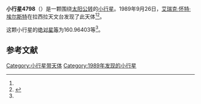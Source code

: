 {{Infobox planet
| bgcolour = #FFFFC0
| name = 4798 Mercator
| symbol = 
| image = 
| caption = 
| discovery = yes
| discovery_ref = 
| discoverer = [[艾瑞克·怀特·埃尔斯特|艾瑞克·怀特·埃尔斯特]]
| discovery_site = [[拉西拉天文台|拉西拉天文台]] 
| discovered = 1989年9月26日
| designations = yes
| mp_name = 
| named_after = 
| alt_names = 1989 SU1/ 1975 GH / 1985 JO1 / 1986 WN8
| mp_category = [[主带小行星|主带小行星]]
| orbit_ref = <ref name="a">[http://ssd.jpl.nasa.gov/sbdb.cgi?sstr=4798 4798 Mercator] {{Wayback|url=http://ssd.jpl.nasa.gov/sbdb.cgi?sstr=4798 |date=20210717062823 }}，小行星數據庫瀏覽器（JPL Small-Body Database Browser）－[[美国国家航空航天局|美国国家航空航天局]]喷气推进实验室</ref>
| epoch = 2456400.5 (2013年4月18日更新)
| aphelion = {{convert|2.4384744|AU|km|3|abbr=on|lk=out}}
| perihelion = {{convert|1.9585558|AU|km|3|abbr=on}}
| semimajor = {{convert|2.1985151|AU|km|3|abbr=on}}
| eccentricity = 0.1091461
| period = 1190.673297 [[日|日]]<br />3.26[[儒略年|儒略年]]
| avg_speed = 
| inclination = 3.65893
| asc_node = 93.62050
| mean_anomaly = 
| arg_peri = 160.96403
| satellites = 
| physical_characteristics = yes
| dimensions = 
| mass = 
| density = 
| surface_grav = 
| escape_velocity = 
| sidereal_day = 
| axial_tilt = 
| pole_ecliptic_lat = 
| pole_ecliptic_lon = 
| albedo = 
| temperatures= 
| temp_name1 = 
| mean_temp_1 = 
| max_temp_1 = 
| temp_name2 = 
| max_temp_2 = 
| spectral_type = 
| abs_magnitude = 160.96403
}}

'''小行星4798'''（{{lang-en|4798 Mercator}}）是一颗围绕[[太阳|太阳]][[公转|公转]]的[[小行星|小行星]]。1989年9月26日，[[艾瑞克·怀特·埃尔斯特|艾瑞克·怀特·埃尔斯特]]在拉西拉天文台发现了此天体<ref name="a" /><ref>{{cite news|title=小行星列表|url=http://cfa-www.harvard.edu/iau/lists/NumberedMPs.txt|accessdate=2013-07-08|newspaper=哈佛大学|archive-date=2008-05-17|archive-url=https://web.archive.org/web/20080517010638/http://cfa-www.harvard.edu/iau/lists/NumberedMPs.txt|dead-url=no}}</ref>。

这颗小行星的[[绝对星等|绝对星等]]为160.96403等<ref name="a" />。

==参考文献==
{{reflist}}
{{Minor Planet Number|[[小行星4797|小行星4797]]|[[小行星4799|小行星4799]]}}

{{小天体}}

[[Category:小行星带天体|Category:小行星带天体]]
[[Category:1989年发现的小行星|Category:1989年发现的小行星]]

{{asteroid-stub}}